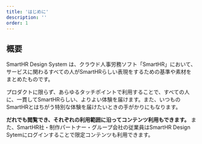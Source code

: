 ```yaml
---
title: 'はじめに'
description: ''
order: 1
---
```


## 概要

SmartHR Design System は、クラウド人事労務ソフト「SmartHR」において、サービスに関わるすべての人がSmartHRらしい表現をするための基準や素材をまとめたものです。

プロダクトに限らず、あらゆるタッチポイントで利用することで、すべての人に、一貫してSmartHRらしい、よりよい体験を届けます。また、いつものSmartHRとはちがう特別な体験を届けたいときの手がかりにもなります。

**だれでも閲覧でき、それぞれの利用範囲に沿ってコンテンツ利用もできます。**
また、SmartHR社・制作パートナー・グループ会社の従業員はSmartHR Design Sytemにログインすることで限定コンテンツも利用できます。
